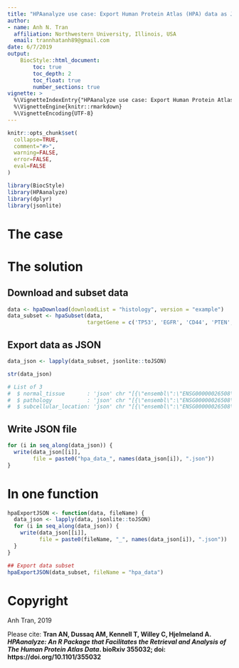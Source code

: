 ```yaml
---
title: "HPAanalyze use case: Export Human Protein Atlas (HPA) data as JSON"
author:
- name: Anh N. Tran
  affiliation: Northwestern University, Illinois, USA
  email: trannhatanh89@gmail.com
date: 6/7/2019
output: 
    BiocStyle::html_document:
        toc: true
        toc_depth: 2
        toc_float: true
        number_sections: true
vignette: >
  %\VignetteIndexEntry{"HPAanalyze use case: Export Human Protein Atlas (HPA) data as JSON"}
  %\VignetteEngine{knitr::rmarkdown}
  %\VignetteEncoding{UTF-8}
---
```


```r
knitr::opts_chunk$set(
  collapse=TRUE,
  comment="#>",
  warning=FALSE,
  error=FALSE,
  eval=FALSE
)
```

```r
library(BiocStyle)
library(HPAanalyze)
library(dplyr)
library(jsonlite)
```

# The case 

# The solution
## Download and subset data

```r
data <- hpaDownload(downloadList = "histology", version = "example")
data_subset <- hpaSubset(data,
                         targetGene = c('TP53', 'EGFR', 'CD44', 'PTEN', 'IDH1'))
```

## Export data as JSON

```r
data_json <- lapply(data_subset, jsonlite::toJSON)

str(data_json)

# List of 3
#  $ normal_tissue       : 'json' chr "[{\"ensembl\":\"ENSG00000026508\",\"gene\":\"CD44\",\"tissue\":\"adrenal gland\",\"cell_type\":\"glandular cell"| __truncated__
#  $ pathology           : 'json' chr "[{\"ensembl\":\"ENSG00000026508\",\"gene\":\"CD44\",\"cancer\":\"breast cancer\",\"high\":1,\"medium\":6,\"low\"| __truncated__
#  $ subcellular_location: 'json' chr "[{\"ensembl\":\"ENSG00000026508\",\"gene\":\"CD44\",\"reliability\":\"Enhanced\",\"enhanced\":\"Golgi apparatus"| __truncated__
```

## Write JSON file

```r
for (i in seq_along(data_json)) {
  write(data_json[[i]], 
        file = paste0("hpa_data_", names(data_json[i]), ".json"))
}
```

# In one function

```r
hpaExportJSON <- function(data, fileName) {
  data_json <- lapply(data, jsonlite::toJSON)
  for (i in seq_along(data_json)) {
    write(data_json[[i]],
          file = paste0(fileName, "_", names(data_json[i]), ".json"))
  }
}

## Export data subset
hpaExportJSON(data_subset, fileName = "hpa_data")
```


# Copyright
Anh Tran, 2019

Please cite: __Tran AN, Dussaq AM, Kennell T, Willey C, Hjelmeland A. _HPAanalyze: An R Package that Facilitates the Retrieval and Analysis of The Human Protein Atlas Data_. bioRxiv 355032; doi: https://doi.org/10.1101/355032 __

